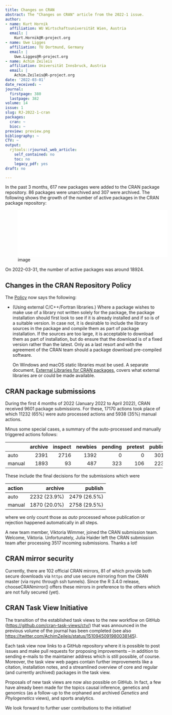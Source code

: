 ```yaml
---
title: Changes on CRAN
abstract: The "Changes on CRAN" article from the 2022-1 issue.
author:
- name: Kurt Hornik
  affiliation: WU Wirtschaftsuniversität Wien, Austria
  email: |
    Kurt.Hornik@R-project.org
- name: Uwe Ligges
  affiliation: TU Dortmund, Germany
  email: |
    Uwe.Ligges@R-project.org
- name: Achim Zeileis
  affiliation: Universität Innsbruck, Austria
  email: |
    Achim.Zeileis@R-project.org
date: '2022-03-01'
date_received: ~
journal:
  firstpage: 380
  lastpage: 382
volume: 14
issue: 1
slug: RJ-2022-1-cran
packages:
  cran: ~
  bioc: ~
preview: preview.png
bibliography: ~
CTV: ~
output:
  rjtools::rjournal_web_article:
    self_contained: no
    toc: no
    legacy_pdf: yes
draft: no

---
```













In the past 3 months, 617 new packages were added to the CRAN package
repository. 86 packages were unarchived and 307 were archived. The
following shows the growth of the number of active packages in the CRAN
package repository:

![image](cran_growth.pdf){width="5in"}

On 2022-03-31, the number of active packages was around 18924.

## Changes in the CRAN Repository Policy

The [Policy](https://CRAN.R-project.org/web/packages/policies.html) now
says the following:

-   (Using external C/C++/Fortran libraries.) Where a package wishes to
    make use of a library not written solely for the package, the
    package installation should first look to see if it is already
    installed and if so is of a suitable version. In case not, it is
    desirable to include the library sources in the package and compile
    them as part of package installation. If the sources are too large,
    it is acceptable to download them as part of installation, but do
    ensure that the download is of a fixed version rather than the
    latest. Only as a last resort and with the agreement of the CRAN
    team should a package download pre-compiled software.

    On Windows and macOS static libraries must be used. A separate
    document, [External Libraries for CRAN
    packages](https://CRAN.R-project.org/web/packages/external_libs.html),
    covers what external libraries are or could be made available.

## CRAN package submissions

During the first 4 months of 2022 (January 2022 to April 2022), CRAN
received 9601 package submissions. For these, 17170 actions took place
of which 11232 (65%) were auto processed actions and 5938 (35%) manual
actions.

Minus some special cases, a summary of the auto-processed and manually
triggered actions follows:

::: center
             archive   inspect   newbies   pending   pretest   publish   recheck   waiting
  -------- --------- --------- --------- --------- --------- --------- --------- ---------
  auto          2391      2716      1392         0         0      3018      1017       698
  manual        1893        93       487       323       106      2232       637       167
:::

These include the final decisions for the submissions which were

::: center
  action          archive        publish
  -------- -------------- --------------
  auto       2232 (23.9%)   2479 (26.5%)
  manual     1870 (20.0%)   2758 (29.5%)
:::

where we only count those as *auto* processed whose publication or
rejection happened automatically in all steps.

A new team member, Viktoria Wimmer, joined the CRAN submission team.
Welcome, Viktoria. Unfortunately, Julia Haider left the CRAN submission
team after processing 3517 incoming submissions. Thanks a lot!

## CRAN mirror security

Currently, there are 102 official CRAN mirrors, 81 of which provide both
secure downloads via `https` *and* use secure mirroring from the CRAN
master (via rsync through ssh tunnels). Since the R 3.4.0 release,
chooseCRANmirror() offers these mirrors in preference to the others
which are not fully secured (yet).

## CRAN Task View Initiative

The transition of the established task views to the new workflow on
GitHub (<https://github.com/cran-task-views/ctv/>) that was announced in
the previous volume of the journal has been completed (see also
<https://twitter.com/AchimZeileis/status/1510945091980038145>).

Each task view now links to a GitHub repository where it is possible to
post issues and make pull requests for proposing improvements -- in
addition to sending e-mails to the maintainer address which is still
possible, of course. Moreover, the task view web pages contain further
improvements like a citation, installation notes, and a streamlined
overview of core and regular (and currently archived) packages in the
task view.

Proposals of new task views are now also possible on GitHub. In fact, a
few have already been made for the topics causal inference, genetics and
genomics (as a follow-up to the orphaned and archived *Genetics* and
*Phylogenetics* views), and sports analytics.

We look forward to further user contributions to the initiative!
